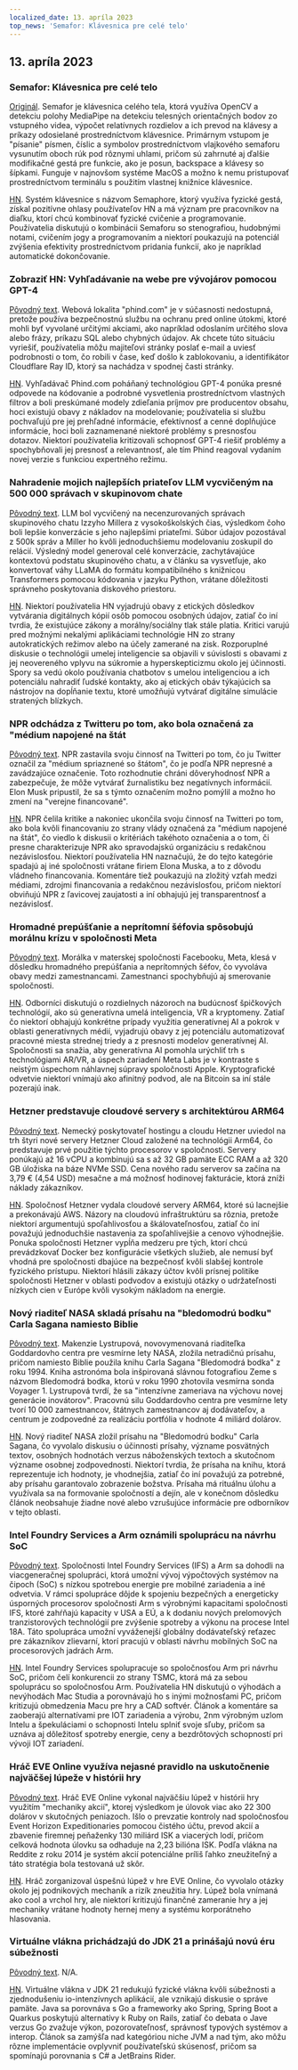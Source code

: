 ```yaml
---
localized_date: 13. apríla 2023
top_news: 'Semafor: Klávesnica pre celé telo'
---
```




<CallToAction />

<Steps>

## 13. apríla 2023

### Semafor: Klávesnica pre celé telo

[Originál](https://github.com/everythingishacked/Semaphore).
Semafor je klávesnica celého tela, ktorá využíva OpenCV a detekciu polohy MediaPipe na detekciu telesných orientačných bodov zo vstupného videa, výpočet relatívnych rozdielov a ich prevod na klávesy a príkazy odosielané prostredníctvom klávesnice. Primárnym vstupom je "písanie" písmen, číslic a symbolov prostredníctvom vlajkového semaforu vysunutím oboch rúk pod rôznymi uhlami, pričom sú zahrnuté aj ďalšie modifikačné gestá pre funkcie, ako je posun, backspace a klávesy so šípkami. Funguje v najnovšom systéme MacOS a možno k nemu pristupovať prostredníctvom terminálu s použitím vlastnej knižnice klávesnice.

[HN](http://news.ycombinator.com/item?id=35536550).
Systém klávesnice s názvom Semaphore, ktorý využíva fyzické gestá, získal pozitívne ohlasy používateľov HN a má význam pre pracovníkov na diaľku, ktorí chcú kombinovať fyzické cvičenie a programovanie. Používatelia diskutujú o kombinácii Semaforu so stenografiou, hudobnými notami, cvičením jogy a programovaním a niektorí poukazujú na potenciál zvýšenia efektivity prostredníctvom pridania funkcií, ako je napríklad automatické dokončovanie.

### Zobraziť HN: Vyhľadávanie na webe pre vývojárov pomocou GPT-4

[Pôvodný text](https://www.phind.com).
Webová lokalita "phind.com" je v súčasnosti nedostupná, pretože používa bezpečnostnú službu na ochranu pred online útokmi, ktoré mohli byť vyvolané určitými akciami, ako napríklad odoslaním určitého slova alebo frázy, príkazu SQL alebo chybných údajov. Ak chcete túto situáciu vyriešiť, používatelia môžu majiteľovi stránky poslať e-mail a uviesť podrobnosti o tom, čo robili v čase, keď došlo k zablokovaniu, a identifikátor Cloudflare Ray ID, ktorý sa nachádza v spodnej časti stránky.

[HN](http://news.ycombinator.com/item?id=35543668).
Vyhľadávač Phind.com poháňaný technológiou GPT-4 ponúka presné odpovede na kódovanie a podrobné vysvetlenia prostredníctvom vlastných filtrov a boli preskúmané modely zdieľania príjmov pre producentov obsahu, hoci existujú obavy z nákladov na modelovanie; používatelia si službu pochvaľujú pre jej prehľadné informácie, efektívnosť a cenné doplňujúce informácie, hoci boli zaznamenané niektoré problémy s presnosťou dotazov. Niektorí používatelia kritizovali schopnosť GPT-4 riešiť problémy a spochybňovali jej presnosť a relevantnosť, ale tím Phind reagoval vydaním novej verzie s funkciou expertného režimu.

### Nahradenie mojich najlepších priateľov LLM vycvičeným na 500 000 správach v skupinovom chate

[Pôvodný text](https://www.izzy.co/blogs/robo-boys.html).
LLM bol vycvičený na necenzurovaných správach skupinového chatu Izzyho Millera z vysokoškolských čias, výsledkom čoho boli lepšie konverzácie s jeho najlepšími priateľmi. Súbor údajov pozostával z 500k správ a Miller ho kvôli jednoduchšiemu modelovaniu zoskupil do relácií. Výsledný model generoval celé konverzácie, zachytávajúce kontextovú podstatu skupinového chatu, a v článku sa vysvetľuje, ako konvertovať váhy LLaMA do formátu kompatibilného s knižnicou Transformers pomocou kódovania v jazyku Python, vrátane dôležitosti správneho poskytovania diskového priestoru.

[HN](http://news.ycombinator.com/item?id=35540154).
Niektorí používatelia HN vyjadrujú obavy z etických dôsledkov vytvárania digitálnych kópií osôb pomocou osobných údajov, zatiaľ čo iní tvrdia, že existujúce zákony a morálny/sociálny tlak stále platia. Kritici varujú pred možnými nekalými aplikáciami technológie HN zo strany autokratických režimov alebo na účely zamerané na zisk. Rozporuplné diskusie o technológii umelej inteligencie sa objavili v súvislosti s obavami z jej neovereného vplyvu na súkromie a hyperskepticizmu okolo jej účinnosti. Spory sa vedú okolo používania chatbotov s umelou inteligenciou a ich potenciálu nahradiť ľudské kontakty, ako aj etických obáv týkajúcich sa nástrojov na dopĺňanie textu, ktoré umožňujú vytvárať digitálne simulácie stratených blízkych.

### NPR odchádza z Twitteru po tom, ako bola označená za "médium napojené na štát

[Pôvodný text](https://www.wbur.org/npr/1169269161/npr-leaves-twitter-government-funded-media-label).
NPR zastavila svoju činnosť na Twitteri po tom, čo ju Twitter označil za "médium spriaznené so štátom", čo je podľa NPR nepresné a zavádzajúce označenie. Toto rozhodnutie chráni dôveryhodnosť NPR a zabezpečuje, že môže vytvárať žurnalistiku bez negatívnych informácií. Elon Musk pripustil, že sa s týmto označením možno pomýlil a možno ho zmení na "verejne financované".

[HN](http://news.ycombinator.com/item?id=35539280).
NPR čelila kritike a nakoniec ukončila svoju činnosť na Twitteri po tom, ako bola kvôli financovaniu zo strany vlády označená za "médium napojené na štát", čo viedlo k diskusii o kritériách takéhoto označenia a o tom, či presne charakterizuje NPR ako spravodajskú organizáciu s redakčnou nezávislosťou. Niektorí používatelia HN naznačujú, že do tejto kategórie spadajú aj iné spoločnosti vrátane firiem Elona Muska, a to z dôvodu vládneho financovania. Komentáre tiež poukazujú na zložitý vzťah medzi médiami, zdrojmi financovania a redakčnou nezávislosťou, pričom niektorí obviňujú NPR z ľavicovej zaujatosti a iní obhajujú jej transparentnosť a nezávislosť.

### Hromadné prepúšťanie a neprítomní šéfovia spôsobujú morálnu krízu v spoločnosti Meta

[Pôvodný text](https://www.nytimes.com/2023/04/12/technology/meta-layoffs-employees-management.html).
Morálka v materskej spoločnosti Facebooku, Meta, klesá v dôsledku hromadného prepúšťania a neprítomných šéfov, čo vyvoláva obavy medzi zamestnancami. Zamestnanci spochybňujú aj smerovanie spoločnosti.

[HN](http://news.ycombinator.com/item?id=35537813).
Odborníci diskutujú o rozdielnych názoroch na budúcnosť špičkových technológií, ako sú generatívna umelá inteligencia, VR a kryptomeny. Zatiaľ čo niektorí obhajujú konkrétne prípady využitia generatívnej AI a pokrok v oblasti generatívnych médií, vyjadrujú obavy z jej potenciálu automatizovať pracovné miesta strednej triedy a z presnosti modelov generatívnej AI. Spoločnosti sa snažia, aby generatívna AI pomohla urýchliť trh s technológiami AR/VR, a úspech zariadení Meta Labs je v kontraste s neistým úspechom náhlavnej súpravy spoločnosti Apple. Kryptografické odvetvie niektorí vnímajú ako afinitný podvod, ale na Bitcoin sa iní stále pozerajú inak.

### Hetzner predstavuje cloudové servery s architektúrou ARM64

[Pôvodný text](https://www.hetzner.com/press-release/arm64-cloud/).
Nemecký poskytovateľ hostingu a cloudu Hetzner uviedol na trh štyri nové servery Hetzner Cloud založené na technológii Arm64, čo predstavuje prvé použitie týchto procesorov v spoločnosti. Servery ponúkajú až 16 vCPU a kombinujú sa s až 32 GB pamäte ECC RAM a až 320 GB úložiska na báze NVMe SSD. Cena nového radu serverov sa začína na 3,79 € (4,54 USD) mesačne a má možnosť hodinovej fakturácie, ktorá zníži náklady zákazníkov.

[HN](http://news.ycombinator.com/item?id=35540084).
Spoločnosť Hetzner vydala cloudové servery ARM64, ktoré sú lacnejšie a prekonávajú AWS. Názory na cloudovú infraštruktúru sa rôznia, pretože niektorí argumentujú spoľahlivosťou a škálovateľnosťou, zatiaľ čo iní považujú jednoduchšie nastavenia za spoľahlivejšie a cenovo výhodnejšie. Ponuka spoločnosti Hetzner vypĺňa medzeru pre tých, ktorí chcú prevádzkovať Docker bez konfigurácie všetkých služieb, ale nemusí byť vhodná pre spoločnosti dbajúce na bezpečnosť kvôli slabšej kontrole fyzického prístupu. Niektorí hlásili zákazy účtov kvôli prísnej politike spoločnosti Hetzner v oblasti podvodov a existujú otázky o udržateľnosti nízkych cien v Európe kvôli vysokým nákladom na energie.

### Nový riaditeľ NASA skladá prísahu na "bledomodrú bodku" Carla Sagana namiesto Biblie

[Pôvodný text](https://www.independent.co.uk/space/nasa-director-carl-sagan-oath-b2317698.html).
Makenzie Lystrupová, novovymenovaná riaditeľka Goddardovho centra pre vesmírne lety NASA, zložila netradičnú prísahu, pričom namiesto Biblie použila knihu Carla Sagana "Bledomodrá bodka" z roku 1994. Kniha astronóma bola inšpirovaná slávnou fotografiou Zeme s názvom Bledomodrá bodka, ktorú v roku 1990 zhotovila vesmírna sonda Voyager 1. Lystrupová tvrdí, že sa "intenzívne zameriava na výchovu novej generácie inovátorov". Pracovnú silu Goddardovho centra pre vesmírne lety tvorí 10 000 zamestnancov, štátnych zamestnancov aj dodávateľov, a centrum je zodpovedné za realizáciu portfólia v hodnote 4 miliárd dolárov.

[HN](http://news.ycombinator.com/item?id=35536612).
Nový riaditeľ NASA zložil prísahu na "Bledomodrú bodku" Carla Sagana, čo vyvolalo diskusiu o účinnosti prísahy, význame posvätných textov, osobných hodnotách verzus náboženských textoch a skutočnom význame osobnej zodpovednosti. Niektorí tvrdia, že prísaha na knihu, ktorá reprezentuje ich hodnoty, je vhodnejšia, zatiaľ čo iní považujú za potrebné, aby prísahu garantovalo zobrazenie božstva. Prísaha má rituálnu úlohu a využívala sa na formovanie spoločností a dejín, ale v konečnom dôsledku článok neobsahuje žiadne nové alebo vzrušujúce informácie pre odborníkov v tejto oblasti.

### Intel Foundry Services a Arm oznámili spoluprácu na návrhu SoC

[Pôvodný text](https://www.intel.com/content/www/us/en/newsroom/news/intel-foundry-arm-announce-multigeneration-collaboration-leading-edge-soc-design.html).
Spoločnosti Intel Foundry Services (IFS) a Arm sa dohodli na viacgeneračnej spolupráci, ktorá umožní vývoj výpočtových systémov na čipoch (SoC) s nízkou spotrebou energie pre mobilné zariadenia a iné odvetvia. V rámci spolupráce dôjde k spojeniu bezpečných a energeticky úsporných procesorov spoločnosti Arm s výrobnými kapacitami spoločnosti IFS, ktoré zahŕňajú kapacity v USA a EÚ, a k dodaniu nových prelomových tranzistorových technológií pre zvýšenie spotreby a výkonu na procese Intel 18A. Táto spolupráca umožní vyváženejší globálny dodávateľský reťazec pre zákazníkov zlievarní, ktorí pracujú v oblasti návrhu mobilných SoC na procesorových jadrách Arm.

[HN](http://news.ycombinator.com/item?id=35539057).
Intel Foundry Services spolupracuje so spoločnosťou Arm pri návrhu SoC, pričom čelí konkurencii zo strany TSMC, ktorá má za sebou spoluprácu so spoločnosťou Arm. Používatelia HN diskutujú o výhodách a nevýhodách Mac Studia a porovnávajú ho s inými možnosťami PC, pričom kritizujú obmedzenia Macu pre hry a CAD softvér. Článok a komentáre sa zaoberajú alternatívami pre IOT zariadenia a výrobu, 2nm výrobným uzlom Intelu a špekuláciami o schopnosti Intelu splniť svoje sľuby, pričom sa uznáva aj dôležitosť spotreby energie, ceny a bezdrôtových schopností pri vývoji IOT zariadení.

### Hráč EVE Online využíva nejasné pravidlo na uskutočnenie najväčšej lúpeže v histórii hry

[Pôvodný text](https://www.pcgamer.com/eve-online-player-uses-obscure-rule-to-pull-off-the-biggest-heist-in-the-games-history/).
Hráč EVE Online vykonal najväčšiu lúpež v histórii hry využitím "mechaniky akcií", ktorej výsledkom je úlovok viac ako 22 300 dolárov v skutočných peniazoch. Išlo o prevzatie kontroly nad spoločnosťou Event Horizon Expeditionaries pomocou čistého účtu, prevod akcií a zbavenie firemnej peňaženky 130 miliárd ISK a viacerých lodí, pričom celková hodnota úlovku sa odhaduje na 2,23 bilióna ISK. Podľa vlákna na Reddite z roku 2014 je systém akcií potenciálne príliš ľahko zneužiteľný a táto stratégia bola testovaná už skôr.

[HN](http://news.ycombinator.com/item?id=35533711).
Hráč zorganizoval úspešnú lúpež v hre EVE Online, čo vyvolalo otázky okolo jej podnikových mechaník a rizík zneužitia hry. Lúpež bola vnímaná ako cool a vrchol hry, ale niektorí kritizujú finančné zameranie hry a jej mechaniky vrátane hodnoty hernej meny a systému korporátneho hlasovania.

### Virtuálne vlákna prichádzajú do JDK 21 a prinášajú novú éru súbežnosti

[Pôvodný text](https://www.infoq.com/news/2023/04/virtual-threads-arrives-jdk21/).
N/A.

[HN](http://news.ycombinator.com/item?id=35535906).
Virtuálne vlákna v JDK 21 redukujú fyzické vlákna kvôli súbežnosti a zjednodušeniu io-intenzívnych aplikácií, ale vznikajú diskusie o správe pamäte. Java sa porovnáva s Go a frameworky ako Spring, Spring Boot a Quarkus poskytujú alternatívy k Ruby on Rails, zatiaľ čo debata o Jave verzus Go zvažuje výkon, pozorovateľnosť, správnosť typových systémov a interop. Článok sa zamýšľa nad kategóriou niche JVM a nad tým, ako môžu rôzne implementácie ovplyvniť používateľskú skúsenosť, pričom sa spomínajú porovnania s C# a JetBrains Rider.

</Steps>
